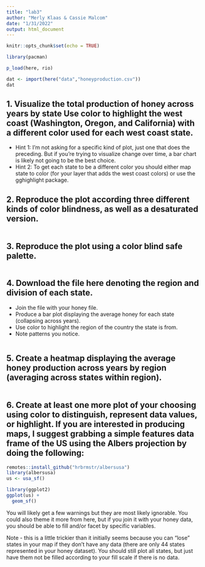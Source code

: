```yaml
---
title: "lab3"
author: "Merly Klaas & Cassie Malcom"
date: "1/31/2022"
output: html_document
---
```


```r
knitr::opts_chunk$set(echo = TRUE)
```

```r
library(pacman)

p_load(here, rio)

dat <- import(here("data","honeyproduction.csv"))
dat
```

## 1. Visualize the total production of honey across years by state Use color to highlight the west coast (Washington, Oregon, and California) with a different color used for each west coast state.

  * Hint 1: I’m not asking for a specific kind of plot, just one that does the preceding. But if you’re trying to visualize change over time, a bar chart is likely not going to be the best choice.
  * Hint 2: To get each state to be a different color you should either map state to color (for your layer that adds the west coast colors) or use the gghighlight package.
  
## 2. Reproduce the plot according three different kinds of color blindness, as well as a desaturated version.
```r

```

## 3. Reproduce the plot using a color blind safe palette.

```r

```

## 4. Download the file here denoting the region and division of each state.
  * Join the file with your honey file.
  * Produce a bar plot displaying the average honey for each state (collapsing across years).
  * Use color to highlight the region of the country the state is from.
  * Note patterns you notice.
  
```r

```
  
## 5. Create a heatmap displaying the average honey production across years by region (averaging across states within region).
```r

```

## 6. Create at least one more plot of your choosing using color to distinguish, represent data values, or highlight. If you are interested in producing maps, I suggest grabbing a simple features data frame of the US using the Albers projection by doing the following:

```r
remotes::install_github("hrbrmstr/albersusa")
library(albersusa)
us <- usa_sf()

library(ggplot2)
ggplot(us) +
  geom_sf()
```
You will likely get a few warnings but they are most likely ignorable. You could also theme it more from here, but if you join it with your honey data, you should be able to fill and/or facet by specific variables.

Note - this is a little trickier than it initially seems because you can “lose” states in your map if they don’t have any data (there are only 44 states represented in your honey dataset). You should still plot all states, but just have them not be filled according to your fill scale if there is no data.



